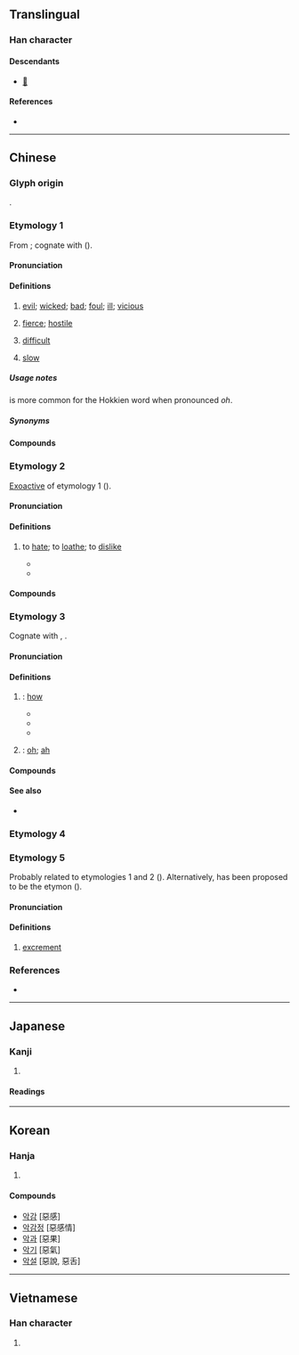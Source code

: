 {{also|悪|恶|亞|噩}}
{{character info}}
==Translingual==
{{Han simplified forms|惡|悪|恶}}

===Han character===
{{Han char|rn=61|rad=心|as=08|sn=12|four=10331|canj=MMP|ids=⿱亞心}}

====Descendants====
* [[𛀅]]

====References====
* {{Han ref|kx=0391.250|dkj=10824|dj=0724.070|hdz=42307.120|uh=60E1|ud=24801|bh=B463|bd=46179}}

----

==Chinese==

===Glyph origin===
{{Han etym}}
{{Han compound|亞|心|ls=psc|c1=p|c2=s|t2=heart}}.

===Etymology 1===
{{zh-forms|s=恶|alt=僫}}
From {{inh|zh|sit-pro||*ʔak|bad}}; cognate with {{cog|bo|tr='ag po|t=bad}} ({{zh-ref|Coblin, 1986}}).

====Pronunciation====
{{zh-pron
|m=è
|m-s=ngo2
|c=ok3
|c-t=
|g=
|h=pfs=ok
|j=
|mb=ŏ̤
|md=áuk
|mn=ok/ml,tp,tn,kh,tc,hc,lk,sx,yl,km,mg,sg:oh
|mn_note=ok - literary; oh - vernacular (“difficult; slow”, usually written as {{zh-l|僫}})
|mn-t=ag4/oh4
|mn-t_note=oh4 - "difficult"
|w=4oq
|x=
|mc=3
|oc=1,3
|cat=a
}}

====Definitions====
{{zh-hanzi}}

# [[evil]]; [[wicked]]; [[bad]]; [[foul]]; [[ill]]; [[vicious]]
#: {{zh-x|惡{è}毒|malicious}}
#: {{zh-x|惡{è}化|to deteriorate}}
#: {{zh-x|他 經常 作惡{è}，這 回 終於 犯事 了。|He often does '''bad things''' and has finally been caught.}}
#: {{zh-ant|善}}
# {{lb|zh|Cantonese}} [[fierce]]; [[hostile]]
#: {{zh-x|佢 心情 唔 好 就 好 惡 㗎 喇。|When he's upset, he gets really '''hostile'''.|C}}
# {{lb|zh|Cantonese|Min Nan}} [[difficult]]
#: {{zh-x|呢{ni1} 單 嘢 好 惡 搞。|This is really '''hard''' to deal with.|C}}
# {{lb|zh|Taiwan Min Nan}} [[slow]]

=====Usage notes=====
{{lang|zh|僫}} is more common for the Hokkien word when pronounced ''oh''.

=====Synonyms=====
{{zh-dial|難}}

====Compounds====
{{zh-der|惡心|惡霸|惡報|惡變|惡病質|惡臭|惡道|惡德|惡鬥|惡毒|惡感|惡狗|惡貫滿盈|惡鬼|惡棍|惡果|惡耗|惡狠狠|惡化|惡疾|惡蹟|惡口|惡辣|惡浪|惡劣|惡露:[[lochia]]|惡罵|惡夢|惡名|惡魔|惡唸|惡癖|惡氣|惡趣|惡人|惡煞|惡少|惡聲|惡聲惡氣|惡水|惡俗|惡徒|惡習|惡相|惡行|惡性|惡性循環|惡性腫瘤|惡兇兇|惡言|惡言惡語|惡意|惡因|惡語|惡語中傷|惡運|惡戰|惡仗|惡濁|惡阻|惡作劇|千刁萬惡|勸善戒惡|惡叉白賴|元惡大憝|作惡|惡衣蔬食|十惡|惡瘡|做好做惡|惡障|惡稔貫盈|乞留惡濫|剗惡除奸|惡勢力|惡識|嫉惡若仇|五濁惡世|助惡|惡詫|惡漢|惡黨|惡食|惡風|惡限|惡運當頭|惡逆|惡躁|惡訊|惡言潑語|惡補|惡衣糲食|惡緣惡業|惡稔罪盈|惡稔禍盈|惡眉惡眼|惡發|惡犬|惡法|惡歲|惡模惡樣|惡有惡報|惡曜|惡支殺|惡憐|惡性貧血|惡性競爭|惡性倒閉|惡客|惡子|惡婦|惡哏哏|惡名昭彰|惡兆|惡例|嚴惡|怒惡|惡惡實實|凶神惡煞|性惡說|怙惡不悛|忒惡|惡孽|剪惡除奸|惡衣菲食|惡月|勸善懲惡|十惡不赦|凶惡|差惡|大惡|惡地|惡衣惡食|惡言詈辭|惡寒|不惡而嚴|嫉惡如仇|嫉惡好善|不念舊惡|姑惡|好善嫉惡|中惡|惡積禍盈|彰善癉惡|元惡|同惡相求|同惡相助|惡業|同惡相濟|惡賴|嫉惡|作惡多端|同惡相救|勸善黜惡|元惡大奸|惡貫禍盈|刁惡|怙惡不改|三惡道|懲惡勸善|播惡遺臭|扶善懲惡|掩惡溢美|改惡向善|欺善怕惡|掩惡揚善|萬惡|止惡揚善|窮山惡水|狠惡|窮凶惡極|積惡餘殃|積惡|懲惡獎善|掩罪藏惡|禍稔惡盈|濟惡|是非善惡|癉惡彰善|無惡不作|疾惡若仇|疾惡如仇|疾惡好善|疾惡|禍盈惡稔|改惡從善|懷惡不悛|獰惡|犯惡|為惡不悛|抑惡揚善|改惡行善|溢惡|禍因惡積|窮凶極惡|旌善懲惡|醜惡|貧嘴惡舌|粗惡|自食惡果|罪惡貫盈|美惡|腐惡|辟惡除患|首惡|面惡心善|鬼怕惡人|罪惡感|隱惡揚善|罪惡如山|褒善貶惡|險惡|罪惡昭著|罪惡|罪惡深重|遠惡|賞善罰惡|邪惡|醜類惡物|釁惡|風塵惡俗|逢君之惡|辟惡|罪惡滔天|陰惡|除惡扶善|除惡務盡|除惡務本|討惡剪暴|長惡不悛|長君之惡|罪大惡極|菲衣惡食|遏惡揚善|薄惡|面善心惡|賣惡|諱惡不悛|褒賢遏惡|粗衣惡食|苦思惡想|舊惡|惡評|善惡}}

===Etymology 2===
{{zh-forms|s=恶|alt=僫}}
[[exoactive|Exoactive]] of etymology 1 ({{zh-ref|Schuessler, 2007}}).

====Pronunciation====
{{zh-pron
|m=wù
|c=wu3
|h=pfs=vu
|mn=xm,qz,tw:òⁿ/zz:ò͘
|mna=Taiwanese-The_Vowel_onn.ogg
|mn-t=u3
|w=2u
|dial=n
|mc=2
|oc=2,2
|cat=v
}}

====Definitions====
{{zh-hanzi}}

# to [[hate]]; to [[loathe]]; to [[dislike]]
#: {{zh-x|厭惡|to loathe}}
#* {{zh-x|死 亦 我 所 惡，所 惡 有 甚 於 死 者，故 患 有 所 不 辟{bì} 也。|I '''dislike''' death indeed, but there is that which I '''dislike''' more than death, and therefore there are occasions when I will not avoid danger.|ref=Mencius-L}}
#* {{zh-x|好{hào} 賢 如《^緇 ^衣》，'''惡'''{wù} 惡{è} 如《^巷 ^伯》。|Love the good (persons) like how the poet of ''Black Robes'' loves her lover, and '''loathe''' the wicked like the poet who wrote ''Xiang Bo''.|ref=Liji}}

====Compounds====
{{zh-der|fold=1|惡濕居下|交惡|善善惡惡|愛遠惡近|好善惡惡|惡醉強酒|惡紫奪朱|惡直醜正|惡惡從短|惡惡|厭惡|好生惡殺|惡嫌|嫌好道惡|好諛惡直|好惡|可惡|好逸惡勞|痛惡|憎惡|深惡痛嫉|深惡痛絕|畏影惡跡|戀生惡死|欣生惡死|羞惡|貪生惡死}}

===Etymology 3===
{{zh-forms|s=恶|alt=僫}}
Cognate with {{och-l|安|where; how}}, {{och-l|焉|where; how|id=3}}.

====Pronunciation====
{{zh-pron
|m=wū
|c=wu1
|mn-t=u1
|dial=n
|mc=1
|oc=n,1
|cat=intj
}}

====Definitions====
{{zh-hanzi}}

# {{lb|zh|literary}} {{n-g|An interrogative pronoun}}: [[how]]
#* {{zh-x|君子 去 仁，惡{wū} 乎 成名？|If a superior man abandon virtue, '''how''' can he fulfil the requirements of that name?|ref=Analects}}
#* {{zh-x|自 我 觀 之，仁義 之 端，是非 之 塗，樊然 殽{yáo}亂，吾 惡{wū} 能 知 其 辯？|As I look at the matter, the first principles of benevolence and righteousness and the paths of approval and disapproval are inextricably mixed and confused together - '''how''' is it possible that I should know how to discriminate among them?|ref=Zhuangzi}}
#* {{zh-x|先生 飲 一 斗 而 醉，惡{wū} 能 飲 一 石{dàn} 哉？|You, sir, become drunk after drinking just one ''dou''; '''how''' can you drink one ''dan''?|ref=Shiji}}
# {{lb|zh|literary}} {{n-g|Interjection used to express surprise}}: [[oh]]; [[ah]]

====Compounds====
{{zh-der|fold=1|喑惡叱吒|惡有|惡乎}}

====See also====
* {{zh-l|烏}}

===Etymology 4===
{{zh-see|噁}}

===Etymology 5===
{{zh-forms|s=恶|alt=污,屙,涴}}
Probably related to etymologies 1 and 2 ({{zh-ref|Xiang, 2019}}). Alternatively, {{ltc-l|涴|to soil; to stain}} has been proposed to be the etymon ({{zh-ref|Cao, 2008}}).

====Pronunciation====
{{zh-pron
|w=2u
|dial=n
|cat=n
}}

====Definitions====
{{zh-hanzi}}

# {{lb|zh|Wu}} [[excrement]]

===References===
* {{R:yue:Hanzi}}

{{zh-cat|Intermediate}}

----

==Japanese==
{{ja-kanji forms|悪|惡}}

===Kanji===
{{ja-kanji|grade=|rs=心08|shin=悪}}

# {{rfdef|ja|sort=心08}}

====Readings====
{{ja-readings
|goon=あく, う
|kanon=あく, お
|kun=わる-い
}}

----

==Korean==

===Hanja===
{{ko-hanja|hangeul=[[악]], [[오]]|eumhun=|rv=ak, o|mr=ak, o|y=ak, o}}

# {{rfdef|ko|sort=心08}}

====Compounds====
* [[악감]] [惡感]
* [[악감정]] [惡感情]
* [[악과]] [惡果]
* [[악기]] [惡氣]
* [[악설]] [惡說, 惡舌]

----

==Vietnamese==

===Han character===
{{vi-hantu|[[ác]], [[ố]]|rs=心08}}

# {{rfdef|vi|sort=心08}}